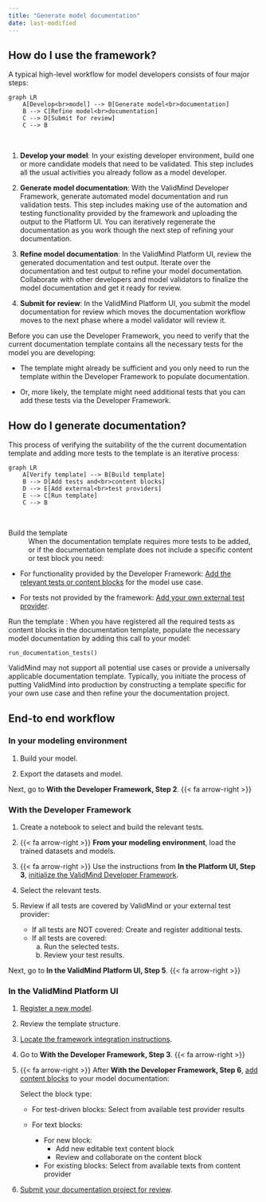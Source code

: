 ```yaml
---
title: "Generate model documentation"
date: last-modified
---
```


## How do I use the framework?

A typical high-level workflow for model developers consists of four major steps:

```mermaid
graph LR
    A[Develop<br>model] --> B[Generate model<br>documentation]
    B --> C[Refine model<br>documentation]
    C --> D[Submit for review]
    C --> B
```
<br> 

1. **Develop your model**: In your existing developer environment, build one or more candidate models that need to be validated. This step includes all the usual activities you already follow as a model developer. 

2. **Generate model documentation**: With the ValidMind Developer Framework, generate automated model documentation and run validation tests. This step includes making use of the automation and testing functionality provided by the framework and uploading the output to the Platform UI. You can iteratively regenerate the documentation as you work though the next step of refining your documentation.

3. **Refine model documentation**: In the ValidMind Platform UI, review the generated documentation and test output. Iterate over the documentation and test output to refine your model documentation. Collaborate with other developers and model validators to finalize the model documentation and get it ready for review. 

4. **Submit for review**: In the ValidMind Platform UI, you submit the model documentation for review which moves the documentation workflow moves to the next phase where a model validator will review it.

Before you can use the Developer Framework, you need to verify that the current documentation template contains all the necessary tests for the model you are developing: 

- The template might already be sufficient and you only need to run the template within the Developer Framework to populate documentation. 

- Or, more likely, the template might need additional tests that you can add these tests via the Developer Framework. 

## How do I generate documentation?

This process of verifying the suitability of the the current documentation template and adding more tests to the template is an iterative process:

```mermaid
graph LR
    A[Verify template] --> B[Build template]
    B --> D[Add tests and<br>content blocks]
    D --> E[Add external<br>test providers]
    E --> C[Run template]
    C --> B

```
<br>

Build the template
: When the documentation template requires more tests to be added, or if the documentation template does not include a specific content or test block you need: 
   
   - For functionality provided by the Developer Framework: [Add the relevant tests or content blocks](work-with-content-blocks.qmd) for the model use case. 
    
   - For tests not provided by the framework: [Add your own external test provider](../notebooks/code_samples/custom_tests/external_test_providers_demo.ipynb).

Run the template
: When you have registered all the required tests as content blocks in the documentation template, populate the necessary model documentation by adding this call to your model:
   
   ```
   run_documentation_tests()
   ```


::: {.callout-important appearance="minimal"}
ValidMind may not support all potential use cases or provide a universally applicable documentation template. Typically, you initiate the process of putting ValidMind into production by constructing a template specific for your own use case and then refine your the documentation project.
:::

## End-to end workflow

### In your modeling environment

1. Build your model.

2. Export the datasets and model.

Next, go to **With the Developer Framework, Step 2**.  {{< fa arrow-right >}}

### With the Developer Framework

1. Create a notebook to select and build the relevant tests.

2. {{< fa arrow-right >}} **From your modeling environment**, load the trained datasets and models.

3. {{< fa arrow-right >}} Use the instructions from **In the Platform UI, Step 3**, [initialize the ValidMind Developer Framework](install-and-initialize-developer-framework.qmd).

4. Select the relevant tests.

5. Review if all tests are covered by ValidMind or your external test provider:
    
   - If all tests are NOT covered: Create and register additional tests.
   - If all tests are covered: 
      a. Run the selected tests.
      b. Review your test results. 

Next, go to **In the ValidMind Platform UI, Step 5**.  {{< fa arrow-right >}} 

### In the ValidMind Platform UI

1. [Register a new model](register-models-in-model-inventory.qmd).

2. Review the template structure.

3. [Locate the framework integration instructions](install-and-initialize-developer-framework.qmd#locate-the-framework-integration-instructions). 
   
4.  Go to **With the Developer Framework, Step 3**. {{< fa arrow-right >}}

5. {{< fa arrow-right >}} After **With the Developer Framework, Step 6**, [add content blocks](work-with-content-blocks.qmd) to your model documentation: 
   
   Select the block type:
   
      - For test-driven blocks: Select from available test provider results
      - For text blocks: 
         
         - For new block:
            - Add new editable text content block
            - Review and collaborate on the content block
         - For existing blocks: Select from available texts from content provider

6. [Submit your documentation project for review](submit-for-approval.qmd).
